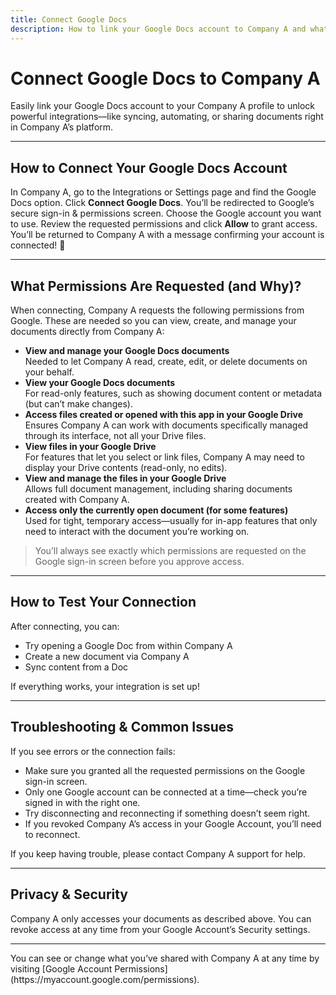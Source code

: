 ```yaml
---
title: Connect Google Docs
description: How to link your Google Docs account to Company A and what permissions are needed.
---
```


# Connect Google Docs to Company A

Easily link your Google Docs account to your Company A profile to unlock powerful integrations—like syncing, automating, or sharing documents right in Company A’s platform.

---

## How to Connect Your Google Docs Account

<Steps>
<Step>
In Company A, go to the Integrations or Settings page and find the Google Docs option.
</Step>
<Step>
Click <b>Connect Google Docs</b>.
</Step>
<Step>
You’ll be redirected to Google’s secure sign-in & permissions screen. Choose the Google account you want to use.
</Step>
<Step>
Review the requested permissions and click <b>Allow</b> to grant access.
</Step>
<Step>
You’ll be returned to Company A with a message confirming your account is connected! 🎉
</Step>
</Steps>

---

## What Permissions Are Requested (and Why)?

When connecting, Company A requests the following permissions from Google. These are needed so you can view, create, and manage your documents directly from Company A:

- <b>View and manage your Google Docs documents</b><br />
  Needed to let Company A read, create, edit, or delete documents on your behalf.
- <b>View your Google Docs documents</b><br />
  For read-only features, such as showing document content or metadata (but can’t make changes).
- <b>Access files created or opened with this app in your Google Drive</b><br />
  Ensures Company A can work with documents specifically managed through its interface, not all your Drive files.
- <b>View files in your Google Drive</b><br />
  For features that let you select or link files, Company A may need to display your Drive contents (read-only, no edits).
- <b>View and manage the files in your Google Drive</b><br />
  Allows full document management, including sharing documents created with Company A.
- <b>Access only the currently open document (for some features)</b><br />
  Used for tight, temporary access—usually for in-app features that only need to interact with the document you’re working on.

> You’ll always see exactly which permissions are requested on the Google sign-in screen before you approve access.

---

## How to Test Your Connection

After connecting, you can:

- Try opening a Google Doc from within Company A
- Create a new document via Company A
- Sync content from a Doc

If everything works, your integration is set up!

---

## Troubleshooting & Common Issues

<Callout type="warning" title="Trouble Connecting?">
If you see errors or the connection fails:

- Make sure you granted all the requested permissions on the Google sign-in screen.
- Only one Google account can be connected at a time—check you’re signed in with the right one.
- Try disconnecting and reconnecting if something doesn’t seem right.
- If you revoked Company A’s access in your Google Account, you’ll need to reconnect.
</Callout>

If you keep having trouble, please contact Company A support for help.

---

## Privacy & Security

Company A only accesses your documents as described above. You can revoke access at any time from your Google Account’s Security settings.


---

<Callout type="info" title="You’re In Control!">
You can see or change what you’ve shared with Company A at any time by visiting [Google Account Permissions](https://myaccount.google.com/permissions).
</Callout>
